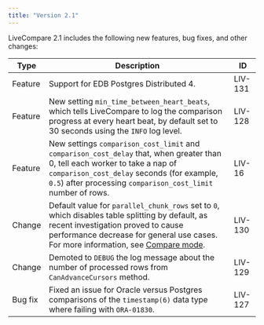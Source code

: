```yaml
---
title: "Version 2.1"
---
```


LiveCompare 2.1 includes the following new features, bug fixes, and other changes:

| Type           | Description                                                                                                                                                                            | ID |
| -------------- | -------------------------------------------------------------------------------------------------------------------------------------------------------------------------------------- | -- |
| Feature        | Support for EDB Postgres Distributed 4.  | LIV-131 |
| Feature        | New setting `min_time_between_heart_beats`, which tells LiveCompare to log the comparison progress at every heart beat, by default set to 30 seconds using the `INFO` log level.       | LIV-128 |
| Feature        | New settings `comparison_cost_limit` and `comparison_cost_delay` that, when greater than 0, tell each worker to take a nap of `comparison_cost_delay` seconds (for example, `0.5`) after processing `comparison_cost_limit` number of rows. | LIV-16 | 
| Change         | Default value for `parallel_chunk_rows` set to `0`, which disables table splitting by default, as recent investigation proved to cause performance decrease for general use cases. For more information, see [Compare mode](/livecompare/latest/command_line_usage/#compare-mode). | LIV-130 |
| Change         | Demoted to `DEBUG` the log message about the number of processed rows from `CanAdvanceCursors` method. | LIV-129 |
| Bug fix        | Fixed an issue for Oracle versus Postgres comparisons of the `timestamp(6)` data type where failing with `ORA-01830`. | LIV-127 |
  
